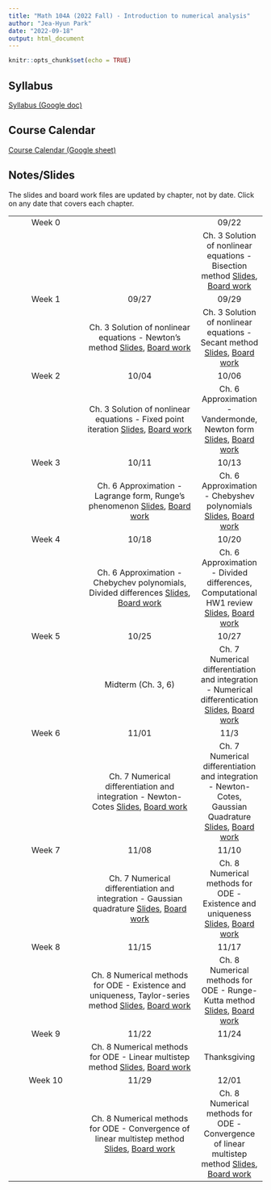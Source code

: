 ```yaml
---
title: "Math 104A (2022 Fall) - Introduction to numerical analysis"
author: "Jea-Hyun Park"
date: "2022-09-18"
output: html_document
---
```


```r
knitr::opts_chunk$set(echo = TRUE)
```

## Syllabus

[Syllabus (Google doc)](https://docs.google.com/document/d/1SYEj8hRaOvg_5h_YQg4tpgn6rFfCK90nyNkxl4EJ8X4/edit?usp=sharing) 

## Course Calendar
[Course Calendar (Google sheet)](https://docs.google.com/spreadsheets/d/1F_sdCRuRNuAO_UI5SutbjAc398I9ITBQfKOXatjHRxI/edit?usp=sharing) 

## Notes/Slides
The slides and board work files are updated by chapter, not by date. Click on any date that covers each chapter.

|        |            |       |
|:------:|:----------:|:-----:|
| Week 0 |            | 09/22 |
|        |            | Ch. 3 Solution of nonlinear equations - Bisection method [Slides](./resources/notes/na/104ASlides_RootFinding01.pdf), [Board work](./resources/notes/na/104ABoardWork_RootFinding01.pdf)|
| Week 1 | 09/27      | 09/29 |
|        | Ch. 3 Solution of nonlinear equations - Newton's method [Slides](./resources/notes/na/104ASlides_RootFinding01.pdf),  [Board work](./resources/notes/na/104ABoardWork_RootFinding01.pdf)|Ch. 3 Solution of nonlinear equations - Secant method [Slides](./resources/notes/na/104ASlides_RootFinding01.pdf),  [Board work](./resources/notes/na/104ABoardWork_RootFinding01.pdf)|  |
| Week 2 | 10/04      | 10/06 |
|        | Ch. 3 Solution of nonlinear equations - Fixed point iteration [Slides](./resources/notes/na/104ASlides_RootFinding01.pdf),  [Board work](./resources/notes/na/104ABoardWork_RootFinding01.pdf) | Ch. 6 Approximation - Vandermonde, Newton form [Slides](./resources/notes/na/104ASlides_Approximation01.pdf),  [Board work](./resources/notes/na/104ABoardWork_Approximation01.pdf)|
| Week 3 | 10/11      | 10/13 |
|        | Ch. 6 Approximation - Lagrange form, Runge's phenomenon [Slides](./resources/notes/na/104ASlides_Approximation01.pdf),  [Board work](./resources/notes/na/104ABoardWork_Approximation01.pdf) | Ch. 6 Approximation - Chebyshev polynomials [Slides](./resources/notes/na/104ASlides_Approximation01.pdf),  [Board work](./resources/notes/na/104ABoardWork_Approximation01.pdf)|
| Week 4 | 10/18      | 10/20 |
|        | Ch. 6 Approximation - Chebychev polynomials, Divided differences [Slides](./resources/notes/na/104ASlides_Approximation01.pdf),  [Board work](./resources/notes/na/104ABoardWork_Approximation01.pdf) | Ch. 6 Approximation - Divided differences, Computational HW1 review [Slides](./resources/notes/na/104ASlides_Approximation01.pdf),  [Board work](./resources/notes/na/104ABoardWork_Approximation01.pdf)|
| Week 5 | 10/25      | 10/27 |
|        | Midterm (Ch. 3, 6) | Ch. 7 Numerical differentiation and integration - Numerical differentication [Slides](./resources/notes/na/104ASlides_NumDiffInt01.pdf),  [Board work](./resources/notes/na/104ABoardWork_NumDiffInt01.pdf)|
| Week 6 | 11/01      | 11/3 |
|        | Ch. 7 Numerical differentiation and integration - Newton-Cotes [Slides](./resources/notes/na/104ASlides_NumDiffInt01.pdf),  [Board work](./resources/notes/na/104ABoardWork_NumDiffInt01.pdf) | Ch. 7 Numerical differentiation and integration - Newton-Cotes, Gaussian Quadrature [Slides](./resources/notes/na/104ASlides_NumDiffInt01.pdf),  [Board work](./resources/notes/na/104ABoardWork_NumDiffInt01.pdf)|
| Week 7 | 11/08      | 11/10 |
|        | Ch. 7 Numerical differentiation and integration - Gaussian quadrature [Slides](./resources/notes/na/104ASlides_NumDiffInt01.pdf),  [Board work](./resources/notes/na/104ABoardWork_NumDiffInt01.pdf) | Ch. 8 Numerical methods for ODE - Existence and uniqueness [Slides](./resources/notes/na/104ASlides_NumODE01.pdf),  [Board work](./resources/notes/na/104ABoardWork_NumODE01.pdf)| 
| Week 8 | 11/15      | 11/17 |
|        | Ch. 8 Numerical methods for ODE - Existence and uniqueness, Taylor-series method [Slides](./resources/notes/na/104ASlides_NumODE01.pdf),  [Board work](./resources/notes/na/104ABoardWork_NumODE01.pdf) | Ch. 8 Numerical methods for ODE - Runge-Kutta method [Slides](./resources/notes/na/104ASlides_NumODE01.pdf),  [Board work](./resources/notes/na/104ABoardWork_NumODE01.pdf)| 
| Week 9 | 11/22      | 11/24 |
|        | Ch. 8 Numerical methods for ODE - Linear multistep method [Slides](./resources/notes/na/104ASlides_NumODE01.pdf),  [Board work](./resources/notes/na/104ABoardWork_NumODE01.pdf) | Thanksgiving | 
| Week 10 | 11/29      | 12/01 |
|        | Ch. 8 Numerical methods for ODE - Convergence of linear multistep method [Slides](./resources/notes/na/104ASlides_NumODE01.pdf),  [Board work](./resources/notes/na/104ABoardWork_NumODE01.pdf) | Ch. 8 Numerical methods for ODE - Convergence of linear multistep method [Slides](./resources/notes/na/104ASlides_NumODE01.pdf),  [Board work](./resources/notes/na/104ABoardWork_NumODE01.pdf) | 
<!-- | Week 11 | 12/5      | 12/6,7 |
|        | Special offce hours (10-11am, 1-2pm),  [Computational HW2](./resources/notes/na/ComHW2.pdf),  [Example code](https://colab.research.google.com/drive/1m1hT7a1On1iCazM60mmtGEl7rfTf6guc?usp=sharing), [Discussion on the example code and the result](https://gauchocast.hosted.panopto.com/Panopto/Pages/Viewer.aspx?id=8a89358d-1d05-4d3e-878d-af6101720295)| Final exam | 
-->

